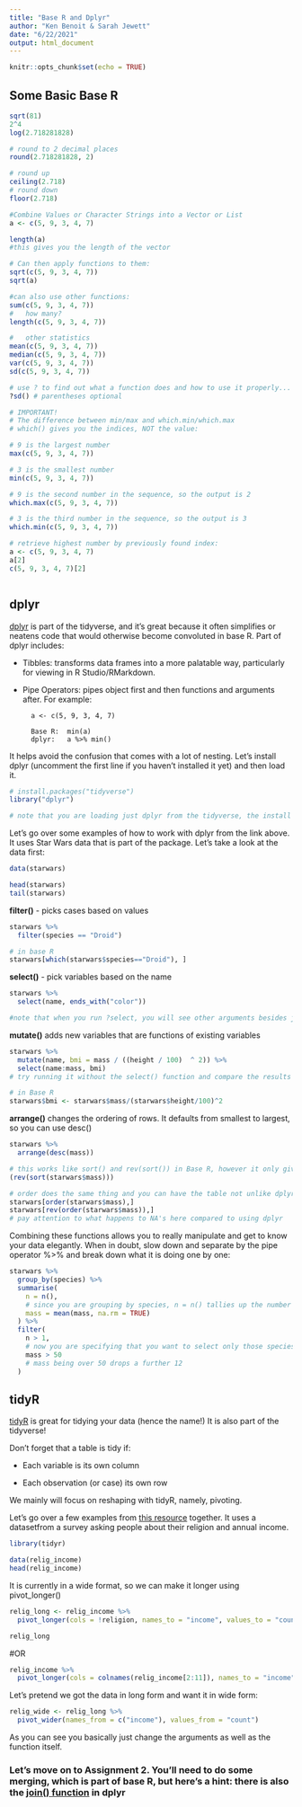 ```yaml
---
title: "Base R and Dplyr"
author: "Ken Benoit & Sarah Jewett"
date: "6/22/2021"
output: html_document
---
```


```r
knitr::opts_chunk$set(echo = TRUE)
```

## Some Basic Base R

```r

sqrt(81)
2^4
log(2.718281828)

# round to 2 decimal places
round(2.718281828, 2)

# round up
ceiling(2.718)
# round down
floor(2.718)

#Combine Values or Character Strings into a Vector or List
a <- c(5, 9, 3, 4, 7)

length(a)
#this gives you the length of the vector

# Can then apply functions to them:
sqrt(c(5, 9, 3, 4, 7))
sqrt(a)

#can also use other functions:
sum(c(5, 9, 3, 4, 7))
#   how many?
length(c(5, 9, 3, 4, 7))

#   other statistics
mean(c(5, 9, 3, 4, 7))
median(c(5, 9, 3, 4, 7))
var(c(5, 9, 3, 4, 7))
sd(c(5, 9, 3, 4, 7))  

# use ? to find out what a function does and how to use it properly...
?sd() # parentheses optional

# IMPORTANT!
# The difference between min/max and which.min/which.max
# which() gives you the indices, NOT the value:

# 9 is the largest number
max(c(5, 9, 3, 4, 7))

# 3 is the smallest number
min(c(5, 9, 3, 4, 7))

# 9 is the second number in the sequence, so the output is 2
which.max(c(5, 9, 3, 4, 7))

# 3 is the third number in the sequence, so the output is 3
which.min(c(5, 9, 3, 4, 7))

# retrieve highest number by previously found index:
a <- c(5, 9, 3, 4, 7)
a[2]
c(5, 9, 3, 4, 7)[2]



```

## dplyr

[dplyr](https://dplyr.tidyverse.org) is part of the tidyverse, and it's great because it often simplifies or neatens code that would otherwise become convoluted in base R. Part of dplyr includes:

- Tibbles: transforms data frames into a more palatable way, particularly for viewing in R Studio/RMarkdown. 
  
- Pipe Operators: pipes object first and then functions and arguments after. For example:

        a <- c(5, 9, 3, 4, 7)

        Base R:  min(a)
        dplyr:   a %>% min()

It helps avoid the confusion that comes with a lot of nesting. Let's install dplyr (uncomment the first line if you haven't installed it yet) and then load it. 

```r
# install.packages("tidyverse")
library("dplyr")

# note that you are loading just dplyr from the tidyverse, the install downloads all packages associated with the tidyverse and you could also use library(tidyverse) too
```

Let's go over some examples of how to work with dplyr from the link above. It uses Star Wars data that is part of the package. Let's take a look at the data first:

```r
data(starwars)

head(starwars)
tail(starwars)
```

**filter()** - picks cases based on values

```r
starwars %>% 
  filter(species == "Droid")

# in base R
starwars[which(starwars$species=="Droid"), ]
```

**select()** - pick variables based on the name

```r
starwars %>% 
  select(name, ends_with("color"))

#note that when you run ?select, you will see other arguments besides just "ends_with"
```
**mutate()** adds new variables that are functions of existing variables
```r
starwars %>% 
  mutate(name, bmi = mass / ((height / 100)  ^ 2)) %>%
  select(name:mass, bmi)
# try running it without the select() function and compare the results

# in Base R 
starwars$bmi <- starwars$mass/(starwars$height/100)^2

```
**arrange()** changes the ordering of rows. It defaults from smallest to largest, so you can use desc()
```r
starwars %>% 
  arrange(desc(mass))

# this works like sort() and rev(sort()) in Base R, however it only gives you the values:
(rev(sort(starwars$mass)))

# order does the same thing and you can have the table not unlike dplyr
starwars[order(starwars$mass),]
starwars[rev(order(starwars$mass)),]
# pay attention to what happens to NA's here compared to using dplyr
```

Combining these functions allows you to really manipulate and get to know your data elegantly. When in doubt, slow down and separate by the pipe operator %>% and break down what it is doing one by one:

```r
starwars %>%
  group_by(species) %>%
  summarise(
    n = n(),
    # since you are grouping by species, n = n() tallies up the number of occurrences of the species 
    mass = mean(mass, na.rm = TRUE)
  ) %>%
  filter(
    n > 1,
    # now you are specifying that you want to select only those species that have 2 or more occurences in the data. This drops 16 rows of species.
    mass > 50
    # mass being over 50 drops a further 12
  )

```

## tidyR

[tidyR](https://tidyr.tidyverse.org) is great for tidying your data (hence the name!) It is also part of the tidyverse! 

Don't forget that a table is tidy if:

- Each variable is its own column

- Each observation (or case) its own row

We mainly will focus on reshaping with tidyR, namely, pivoting.

Let's go over a few examples from [this resource](https://tidyr.tidyverse.org/articles/pivot.html) together. It uses a datasetfrom a survey asking people about their religion and annual income. 
```r
library(tidyr) 

data(relig_income)
head(relig_income)

```
It is currently in a wide format, so we can make it longer using pivot_longer()

```r
relig_long <- relig_income %>% 
  pivot_longer(cols = !religion, names_to = "income", values_to = "count")

relig_long
```
#OR

```r
relig_income %>% 
  pivot_longer(cols = colnames(relig_income[2:11]), names_to = "income", values_to = "count")
```
Let's pretend we got the data in long form and want it in wide form:

```r
relig_wide <- relig_long %>%
  pivot_wider(names_from = c("income"), values_from = "count")
```

As you can see you basically just change the arguments as well as the function itself.

### Let's move on to Assignment 2. You'll need to do some merging, which is part of base R, but here's a hint: there is also the [join() function](https://dplyr.tidyverse.org/reference/join.html) in dplyr 

